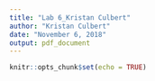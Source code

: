 ---
title: "Lab 6_Kristan Culbert"
author: "Kristan Culbert"
date: "November 6, 2018"
output: pdf_document
---

```{r setup, include=FALSE}
knitr::opts_chunk$set(echo = TRUE)
```

